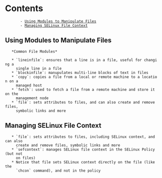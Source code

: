 = Contents =
        - [[#Using Modules to Manipulate Files|Using Modules to Manipulate Files]]
        - [[#Managing SELinux File Context|Managing SELinux File Context]]

== Using Modules to Manipulate Files ==

    *Common File Modules*
    
    * `lineinfile`: ensures that a line is in a file, useful for changing a 
      single line in a file
    * `blockinfile`: manupulates multi-line blocks of text in files
    * `copy`: copies a file from a local or remote machine to a location on a 
      managed host
    * `fetch`: used to fetch a file from a remote machine and store it on the 
      management node
    * `file`: sets attributes to files, and can also create and remove files, 
      symbolic links and more

== Managing SELinux File Context ==

    * `file`: sets attributes to files, including SELinux context, and can also 
      create and remove files, symbolic links and more
    * `sefcontext`: manages SELinux file context in the SELinux Policy (but not 
      on files)
    * Notice that file sets SELinux context directly on the file (like the 
      `chcon` command), and not in the policy
